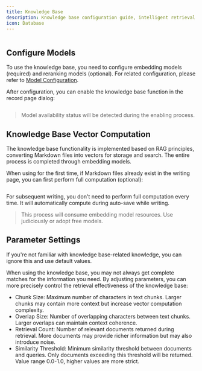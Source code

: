 ```yaml
---
title: Knowledge Base
description: Knowledge base configuration guide, intelligent retrieval functionality based on RAG principles, requiring configuration of embedding models and reranking models.
icon: Database
---
```


<Image width="0" height="0" src="https://s2.loli.net/2025/07/10/57gNKq8CPa6kZ1V.png" />

## Configure Models

To use the knowledge base, you need to configure embedding models (required) and reranking models (optional). For related configuration, please refer to [Model Configuration](/en/settings/model-config).

After configuration, you can enable the knowledge base function in the record page dialog:

<Image width="0" height="0" src="https://s2.loli.net/2025/07/10/DgjJU7rNypiH1kb.png" />

> Model availability status will be detected during the enabling process.

## Knowledge Base Vector Computation

The knowledge base functionality is implemented based on RAG principles, converting Markdown files into vectors for storage and search. The entire process is completed through embedding models.

When using for the first time, if Markdown files already exist in the writing page, you can first perform full computation (optional):

<Image width="0" height="0" src="https://s2.loli.net/2025/07/10/TErOmSFLPqo1Xtb.png" />

For subsequent writing, you don't need to perform full computation every time. It will automatically compute during auto-save while writing.

> This process will consume embedding model resources. Use judiciously or adopt free models.

## Parameter Settings

If you're not familiar with knowledge base-related knowledge, you can ignore this and use default values.

When using the knowledge base, you may not always get complete matches for the information you need. By adjusting parameters, you can more precisely control the retrieval effectiveness of the knowledge base:

- Chunk Size: Maximum number of characters in text chunks. Larger chunks may contain more context but increase vector computation complexity.
- Overlap Size: Number of overlapping characters between text chunks. Larger overlaps can maintain context coherence.
- Retrieval Count: Number of relevant documents returned during retrieval. More documents may provide richer information but may also introduce noise.
- Similarity Threshold: Minimum similarity threshold between documents and queries. Only documents exceeding this threshold will be returned. Value range 0.0-1.0, higher values are more strict.
